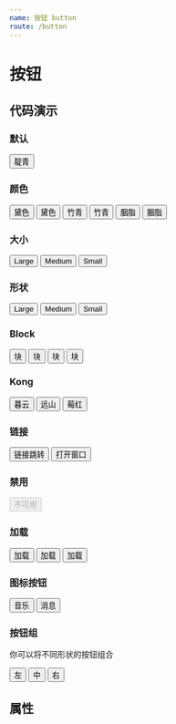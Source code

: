 ```yaml
---
name: 按钮 button
route: /button
---
```




# 按钮

## 代码演示

### 默认

<Playground>
  <Button>靛青</Button>
</Playground>

### 颜色

<Playground>
  <Button type='primary' outline>黛色</Button>
  <Button type='primary'>黛色</Button>
  <Button type='success' outline>竹青</Button>
  <Button type='success'>竹青</Button>
  <Button type='danger' outline>胭脂</Button>
  <Button type='danger'>胭脂</Button>
</Playground>

### 大小

<Playground>
  <Button type='primary' size='large'>Large</Button>
  <Button type='success' outline>Medium</Button>
  <Button type='danger' size='small'>Small</Button>
</Playground>

### 形状

<Playground>
  <Button type='primary' size='large' round>Large</Button>
  <Button type='success' outline round>Medium</Button>
  <Button type='danger' size='small' round>Small</Button>
</Playground>

### Block

<Playground>
  <Button block>块</Button>
  <Button type='primary' round block>块</Button>
  <Button type='success' block>块</Button>
  <Button type='danger' round block>块</Button>
</Playground>

### Kong
<Playground>
  <Button kong="muyun">暮云</Button>
  <Button kong="yuanshan">远山</Button>
  <Button kong="mei">莓红</Button>
</Playground>

### 链接

<Playground>
  <Button type='primary' href='https://github.com/zhui-team/zhui'>链接跳转</Button>
  <Button type='success' size='large' href='https://github.com/zhui-team/zhui' target='_blank' round>打开窗口</Button>
</Playground>

### 禁用

<Playground>
  <Button disabled>不可用</Button>
</Playground>

### 加载

<Playground>
  <Button loading>加载</Button>
  <Button type='primary' loading>加载</Button>
  <Button type='danger' loading round>加载</Button>
</Playground>

### 图标按钮

<Playground>
  <Button><Icon type='music' />音乐</Button>
  <Button type='danger' outline round><Icon type='message' />消息</Button>
</Playground>

### 按钮组

你可以将不同形状的按钮组合

<Playground>
  <Button.Group>
    <Button round>左</Button>
    <Button>中</Button>
    <Button round>右</Button>
  </Button.Group>
</Playground>

## 属性

<PropsTable of={Button} />

